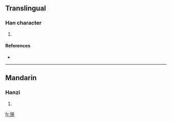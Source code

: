 ==Translingual==

===Han character===
{{Han char|rn=94|rad=犬|as=08|sn=11|four=|canj=大竹廿土山 (KHTGU), 大竹廿手山 (KHTQU)}}

# {{defn|Han|sort=犬08}}

====References====
* {{Han ref|kx=0713.050|dkj=20477|hdz=21354.130|uh=7310|ud=29456}}

----

==Mandarin==

===Hanzi===
{{cmn-hanzi|pin=[[qiāng]] ([[qiang1]])|wg=ch'iang<sup>1</sup>}}

# {{defn|Mandarin|sort=犬08}}

[[fr:猐]]